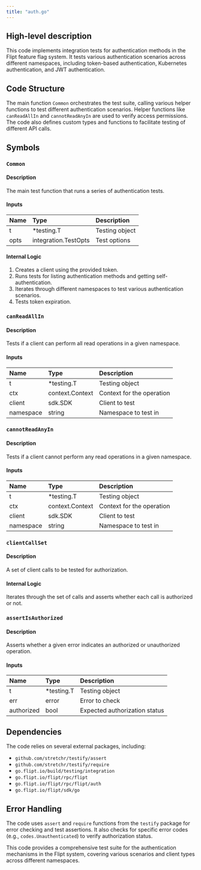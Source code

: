 ```yaml
---
title: "auth.go"
---
```


## High-level description
This code implements integration tests for authentication methods in the Flipt feature flag system. It tests various authentication scenarios across different namespaces, including token-based authentication, Kubernetes authentication, and JWT authentication.

## Code Structure
The main function `Common` orchestrates the test suite, calling various helper functions to test different authentication scenarios. Helper functions like `canReadAllIn` and `cannotReadAnyIn` are used to verify access permissions. The code also defines custom types and functions to facilitate testing of different API calls.

## Symbols

### `Common`
#### Description
The main test function that runs a series of authentication tests.

#### Inputs
| Name | Type | Description |
|:-----|:-----|:------------|
| t | *testing.T | Testing object |
| opts | integration.TestOpts | Test options |

#### Internal Logic
1. Creates a client using the provided token.
2. Runs tests for listing authentication methods and getting self-authentication.
3. Iterates through different namespaces to test various authentication scenarios.
4. Tests token expiration.

### `canReadAllIn`
#### Description
Tests if a client can perform all read operations in a given namespace.

#### Inputs
| Name | Type | Description |
|:-----|:-----|:------------|
| t | *testing.T | Testing object |
| ctx | context.Context | Context for the operation |
| client | sdk.SDK | Client to test |
| namespace | string | Namespace to test in |

### `cannotReadAnyIn`
#### Description
Tests if a client cannot perform any read operations in a given namespace.

#### Inputs
| Name | Type | Description |
|:-----|:-----|:------------|
| t | *testing.T | Testing object |
| ctx | context.Context | Context for the operation |
| client | sdk.SDK | Client to test |
| namespace | string | Namespace to test in |

### `clientCallSet`
#### Description
A set of client calls to be tested for authorization.

#### Internal Logic
Iterates through the set of calls and asserts whether each call is authorized or not.

### `assertIsAuthorized`
#### Description
Asserts whether a given error indicates an authorized or unauthorized operation.

#### Inputs
| Name | Type | Description |
|:-----|:-----|:------------|
| t | *testing.T | Testing object |
| err | error | Error to check |
| authorized | bool | Expected authorization status |

## Dependencies
The code relies on several external packages, including:
- `github.com/stretchr/testify/assert`
- `github.com/stretchr/testify/require`
- `go.flipt.io/build/testing/integration`
- `go.flipt.io/flipt/rpc/flipt`
- `go.flipt.io/flipt/rpc/flipt/auth`
- `go.flipt.io/flipt/sdk/go`

## Error Handling
The code uses `assert` and `require` functions from the `testify` package for error checking and test assertions. It also checks for specific error codes (e.g., `codes.Unauthenticated`) to verify authorization status.

This code provides a comprehensive test suite for the authentication mechanisms in the Flipt system, covering various scenarios and client types across different namespaces.